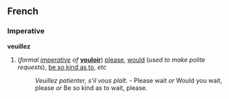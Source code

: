 ==French==
===Imperative===
'''veuillez'''

#(''formal [[imperative]] of'' '''[[vouloir]]''') [[please]], [[would]] (''used to make polite requests''), [[be so kind as to]], ''etc''
#:''Veuillez patienter, s'il vous plaît.'' - Please wait ''or'' Would you wait, please ''or'' Be so kind as to wait, please.